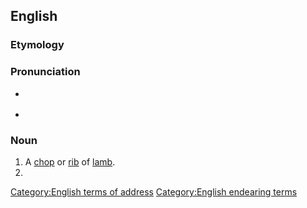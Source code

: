 ==English==

===Etymology===
{{compound|en|lamb|chop}}

===Pronunciation===
* {{a|UK}} {{IPA|en|/ˈlæm.tʃɒp/}}
* {{a|US}} {{IPA|en|/ˈlæm.tʃɑp/}}

===Noun===
{{en-noun}}

# A [[chop]] or [[rib]] of [[lamb]].
# {{n-g|A term of [[endearment]].}}
[[Category:English terms of address]]
[[Category:English endearing terms]]
